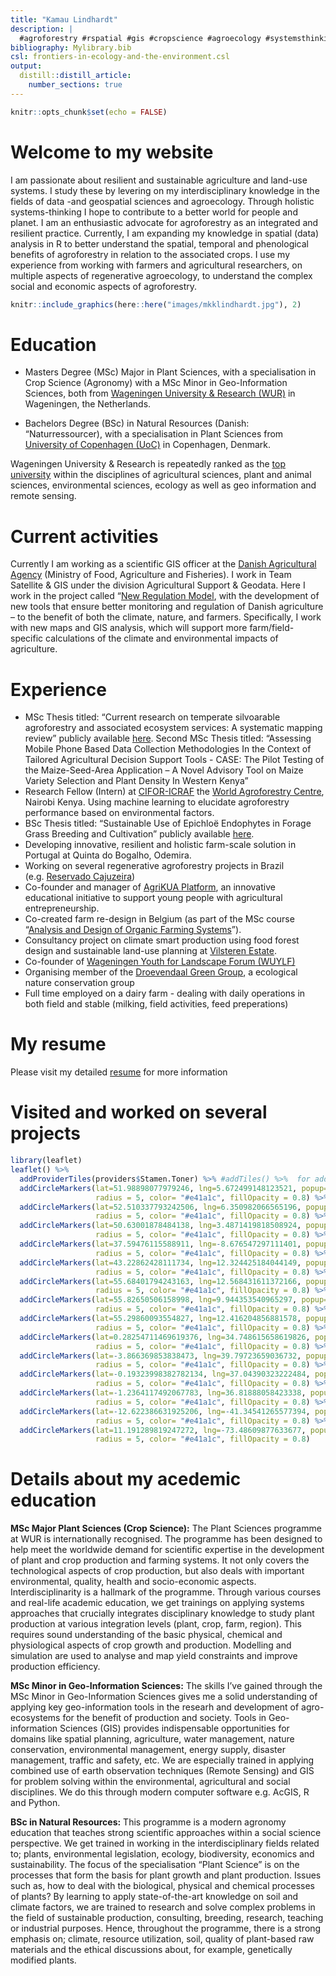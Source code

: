 ```yaml
---
title: "Kamau Lindhardt"
description: |
  #agroforestry #rspatial #gis #cropscience #agroecology #systemsthinking #r #remotesensing #sustainabledevelopment
bibliography: Mylibrary.bib
csl: frontiers-in-ecology-and-the-environment.csl
output: 
  distill::distill_article:
    number_sections: true
---
```


```r
knitr::opts_chunk$set(echo = FALSE)
```

# Welcome to my website

I am passionate about resilient and sustainable agriculture and land-use systems. I study these by levering on my interdisciplinary knowledge in the fields of data -and geospatial sciences and agroecology. Through holistic systems-thinking I hope to contribute to a better world for people and planet. I am an enthusiastic advocate for agroforestry as an integrated and resilient practice. Currently, I am expanding my knowledge in spatial (data) analysis in R to better understand the spatial, temporal and phenological benefits of agroforestry in relation to the associated crops. I use my experience from working with farmers and agricultural researchers, on multiple aspects of regenerative agroecology, to understand the complex social and economic aspects of agroforestry. 


```r
knitr::include_graphics(here::here("images/mkklindhardt.jpg"), 2)
```

# Education

* Masters Degree (MSc) Major in Plant Sciences, with a specialisation in Crop Science (Agronomy) with a MSc Minor in Geo-Information Sciences, both from [Wageningen University & Research (WUR)](https://www.wur.nl/en.htm) in Wageningen, the Netherlands.  

* Bachelors Degree (BSc) in Natural Resources (Danish: "Naturressourcer), with a specialisation in Plant Sciences from [University of Copenhagen (UoC)](https://www.ku.dk/english/) in Copenhagen, Denmark. 

<aside>
Wageningen University & Research is repeatedly ranked as the [top university](https://www.wur.nl/en/wageningen-university/rankings.htm) within the disciplines of agricultural sciences, plant and animal sciences, environmental sciences, ecology as well as geo information and remote sensing.
</aside>

# Current activities

Currently I am working as a scientific GIS officer at the [Danish Agricultural Agency](https://eng.lbst.dk/about-us) (Ministry of Food, Agriculture and Fisheries). I work in Team Satellite & GIS under the division Agricultural Support & Geodata. Here I work in the project called "[New Regulation Model](https://lbst.dk/tvaergaaende/ny-reguleringsmodel-for-landbruget/), with the development of new tools that ensure better monitoring and regulation of Danish agriculture – to the benefit of both the climate, nature, and farmers. Specifically, I work with new maps and GIS analysis, which will support more farm/field-specific calculations of the climate and environmental impacts of agriculture.

# Experience

* MSc Thesis titled: "Current research on temperate silvoarable agroforestry and associated ecosystem services: A systematic mapping review" publicly available [here](https://library.wur.nl/WebQuery/theses).
Second MSc Thesis titled: "Assessing Mobile Phone Based Data Collection Methodologies In the Context of Tailored Agricultural Decision Support Tools - CASE: The Pilot Testing of the Maize-Seed-Area Application – A Novel Advisory Tool on Maize Variety Selection and Plant Density In Western Kenya"
* Research Fellow (Intern) at [CIFOR-ICRAF](https://www.cifor-icraf.org/) the [World Agroforestry Centre](https://new.worldagroforestry.org/about-us), Nairobi Kenya. Using machine learning to elucidate agroforestry performance based on environmental factors.
* BSc Thesis titled: "Sustainable Use of Epichloë Endophytes in Forage Grass Breeding and Cultivation" publicly available [here](https://drive.google.com/file/d/1WcE1sY7_QgwwSAbD1YoSvvqd6eSuIRfJ/view?usp=sharing).  
* Developing innovative, resilient and holistic farm-scale solution in Portugal at Quinta do Bogalho, Odemira.
* Working on several regenerative agroforestry projects in Brazil (e.g. [Reservado Cajuzeira](https://www.reservadocajuzeira.com))
* Co-founder and manager of [AgriKUA Platform](https://agrikua.wordpress.com/about/), an innovative educational initiative to support young people with agricultural entrepreneurship.   
* Co-created farm re-design in Belgium (as part of the MSc course "[Analysis and Design of Organic Farming Systems](https://ssc.wur.nl/History/Handbook/2019/Course/FSE-30306.html)").
* Consultancy project on climate smart production using food forest design and sustainable land-use planning at [Vilsteren Estate](https://drive.google.com/file/d/16Z-bqA3-Sqo0YCluGZk9Qn67e8cHRFLC/view?usp=sharing).
* Co-founder of [Wageningen Youth for Landscape Forum (WUYLF)](https://www.facebook.com/glf.wuylf/)
* Organising member of the [Droevendaal Green Group](https://www.droevendaal.nl/practical/groups/green-group/), a ecological nature conservation group
* Full time employed on a dairy farm - dealing with daily operations in both field and stable (milking, field activities, feed preperations) 


# My resume 

Please visit my detailed [resume](https://drive.google.com/file/d/18g6YdThnXeL9JZdDggxc-WqcA3dYQsiq/view?usp=share_link) for more information

# Visited and worked on several projects 

```r
library(leaflet)
leaflet() %>%
  addProviderTiles(providers$Stamen.Toner) %>% #addTiles() %>%  for adding the default OpenStreetMap map tiles
  addCircleMarkers(lat=51.98898077979246, lng=5.672499148123521, popup="Droevendaal community, the Netherlands", 
                   radius = 5, color= "#e41a1c", fillOpacity = 0.8) %>% 
  addCircleMarkers(lat=52.510337793242506, lng=6.350982066565196, popup="Vilsteren, the Netherlands", 
                   radius = 5, color= "#e41a1c", fillOpacity = 0.8) %>% 
  addCircleMarkers(lat=50.63001878484138, lng=3.4871419818508924, popup="Chèvrerie de la Croix de la Grise, Belgium", 
                   radius = 5, color= "#e41a1c", fillOpacity = 0.8) %>%
  addCircleMarkers(lat=37.59476115588911, lng=-8.676547297111401, popup="Quinta Do Bogalho, Portugal", 
                   radius = 5, color= "#e41a1c", fillOpacity = 0.8) %>%
  addCircleMarkers(lat=43.22862428111734, lng=12.324425184044149, popup="Umbria, Italy", 
                   radius = 5, color= "#e41a1c", fillOpacity = 0.8) %>%
  addCircleMarkers(lat=55.68401794243163, lng=12.568431611372166, popup="Copenhagen, Denmark",
                   radius = 5, color= "#e41a1c", fillOpacity = 0.8) %>%
  addCircleMarkers(lat=55.82650506158998, lng=9.944353540965297, popup="Sejet, Denmark",
                   radius = 5, color= "#e41a1c", fillOpacity = 0.8) %>%
  addCircleMarkers(lat=55.29860093554827, lng=12.416204856881578, popup="Store Heddinge, Denmark",
                   radius = 5, color= "#e41a1c", fillOpacity = 0.8) %>%
  addCircleMarkers(lat=0.28254711469619376, lng=34.748615658619826, popup="Kakamega, Kenya",
                   radius = 5, color= "#e41a1c", fillOpacity = 0.8) %>%
  addCircleMarkers(lat=-3.866369853838473, lng=39.79723659036732, popup="Mtwapa, Kenya",
                   radius = 5, color= "#e41a1c", fillOpacity = 0.8) %>%
  addCircleMarkers(lat=-0.19323998382782134, lng=37.04390323222484, popup="Naro Moru, Kenya",
                   radius = 5, color= "#e41a1c", fillOpacity = 0.8) %>%
  addCircleMarkers(lat=-1.2364117492067783, lng=36.81888058423338, popup="Nairobi, Kenya",
                   radius = 5, color= "#e41a1c", fillOpacity = 0.8) %>%
  addCircleMarkers(lat=-12.622386631925206, lng=-41.34541265577394, popup="Lençois, (Bahia) Brazil",
                   radius = 5, color= "#e41a1c", fillOpacity = 0.8) %>%
  addCircleMarkers(lat=11.191289819247272, lng=-73.48609877633677, popup="Palomino, Columbia",
                   radius = 5, color= "#e41a1c", fillOpacity = 0.8)
```

# Details about my acedemic education

**MSc Major Plant Sciences (Crop Science):** The Plant Sciences programme at WUR is internationally recognised. The programme has been designed to help meet the worldwide demand for scientific expertise in the development of plant and crop production and farming systems. It not only covers the technological aspects of crop production, but also deals with important environmental, quality, health and socio-economic aspects. Interdisciplinarity is a hallmark of the programme. Through various courses and real-life academic education, we get trainings on applying systems approaches that crucially integrates disciplinary knowledge to study plant production at various integration levels (plant, crop, farm, region). This requires sound understanding of the basic physical, chemical and physiological aspects of crop growth and production. Modelling and simulation are used to analyse and map yield constraints and improve production efficiency.

**MSc Minor in Geo-Information Sciences:** The skills I've gained through the MSc Minor in Geo-Information Sciences gives me a solid understanding of applying key geo-information tools in the researh and development of agro-ecosystems for the benefit of production and society. Tools in Geo-information Sciences (GIS) provides indispensable opportunities for domains like spatial planning, agriculture, water management, nature conservation, environmental management, energy supply, disaster management, traffic and safety, etc. We are especially trained in applying combined use of earth observation techniques (Remote Sensing) and GIS for problem solving within the environmental, agricultural and social disciplines. We do this through modern computer software e.g. AcGIS, R and Python. 


**BSc in Natural Resources:** This programme is a modern agronomy education that teaches strong scientific approaches within a social science perspective. We get trained in working in the interdisciplinary fields related to; plants, environmental legislation, ecology, biodiversity, economics and sustainability. The focus of the specialisation "Plant Science" is on the processes that form the basis for plant growth and plant production. Issues such as, how to deal with the biological, physical and chemical processes of plants? By learning to apply state-of-the-art knowledge on soil and climate factors, we are trained to research and solve complex problems in the field of sustainable production, consulting, breeding, research, teaching or industrial purposes. Hence, throughout the programme, there is a strong emphasis on; climate, resource utilization, soil, quality of plant-based raw materials and the ethical discussions about, for example, genetically modified plants.  
